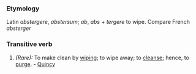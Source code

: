 ===Etymology===
Latin ''abstergere'', ''abstersum''; ''ab'', ''abs'' + ''tergere'' to wipe. Compare French ''absterger''
===Transitive verb===
#''(Rare):'' To make clean by [[wiping]]; to wipe away; to [[cleanse]]; hence, to [[purge]]. -  [[Quincy]]